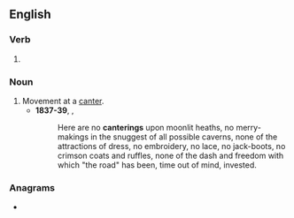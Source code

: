 ==English==

===Verb===
{{head|en|verb form}}

# {{present participle of|en|canter|nocat=1}}

===Noun===
{{en-noun}}

# Movement at a [[canter]].
#* '''1837-39''', {{w|Charles Dickens}}, ''{{w|Oliver Twist}}''
#*: Here are no '''canterings''' upon moonlit heaths, no merry-makings in the snuggest of all possible caverns, none of the attractions of dress, no embroidery, no lace, no jack-boots, no crimson coats and ruffles, none of the dash and freedom with which "the road" has been, time out of mind, invested.

===Anagrams===
* {{anagrams|en|a=aceginnrt|nectaring|recanting|trangenic}}